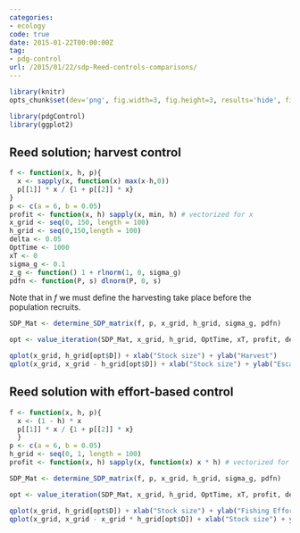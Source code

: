 ```yaml
---
categories:
- ecology
code: true
date: 2015-01-22T00:00:00Z
tag:
- pdg-control
url: /2015/01/22/sdp-Reed-controls-comparisons/
---
```


```r
library(knitr)
opts_chunk$set(dev='png', fig.width=3, fig.height=3, results='hide', fig.show='hold')
```

```r
library(pdgControl)
library(ggplot2)

```



## Reed solution; harvest control

```r
f <- function(x, h, p){ 
  x <- sapply(x, function(x) max(x-h,0))
  p[[1]] * x / {1 + p[[2]] * x} 
}
p <- c(a = 6, b = 0.05)
profit <- function(x, h) sapply(x, min, h) # vectorized for x
x_grid <- seq(0, 150, length = 100)
h_grid <- seq(0,150,length = 100)
delta <- 0.05
OptTime <- 1000
xT <- 0
sigma_g <- 0.1
z_g <- function() 1 + rlnorm(1, 0, sigma_g)
pdfn <- function(P, s) dlnorm(P, 0, s)
```
Note that in $f$ we must define the harvesting take place before the population recruits.

```r
SDP_Mat <- determine_SDP_matrix(f, p, x_grid, h_grid, sigma_g, pdfn)
```

```r
opt <- value_iteration(SDP_Mat, x_grid, h_grid, OptTime, xT, profit, delta)
```


```r
qplot(x_grid, h_grid[opt$D]) + xlab("Stock size") + ylab("Harvest")
qplot(x_grid, x_grid - h_grid[opt$D]) + xlab("Stock size") + ylab("Escapement")
```

## Reed solution with effort-based control

```r
f <- function(x, h, p){
  x <- (1 - h) * x
  p[[1]] * x / {1 + p[[2]] * x}
  }
p <- c(a = 6, b = 0.05)
h_grid <- seq(0, 1, length = 100)
profit <- function(x, h) sapply(x, function(x) x * h) # vectorized for x
```

```r
SDP_Mat <- determine_SDP_matrix(f, p, x_grid, h_grid, sigma_g, pdfn)
```

```r
opt <- value_iteration(SDP_Mat, x_grid, h_grid, OptTime, xT, profit, delta)
```

```r
qplot(x_grid, h_grid[opt$D]) + xlab("Stock size") + ylab("Fishing Effort")
qplot(x_grid, x_grid - x_grid * h_grid[opt$D]) + xlab("Stock size") + ylab("Escapement")
```


